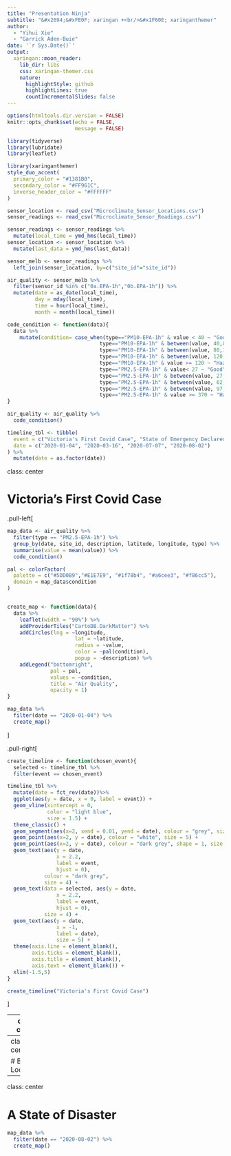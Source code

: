 ```yaml
---
title: "Presentation Ninja"
subtitle: "&#x2694;&#xFE0F; xaringan +<br/>&#x1F60E; xaringanthemer"  
author: 
  - "Yihui Xie"
  - "Garrick Aden-Buie"
date: '`r Sys.Date()`'
output:
  xaringan::moon_reader:
    lib_dir: libs
    css: xaringan-themer.css
    nature:
      highlightStyle: github
      highlightLines: true
      countIncrementalSlides: false
---
```


```r
options(htmltools.dir.version = FALSE)
knitr::opts_chunk$set(echo = FALSE,
                      message = FALSE)

library(tidyverse)
library(lubridate)
library(leaflet)
```

```r
library(xaringanthemer)
style_duo_accent(
  primary_color = "#1381B0",
  secondary_color = "#FF961C",
  inverse_header_color = "#FFFFFF"
)
```

```r
sensor_location <- read_csv("Microclimate_Sensor_Locations.csv")
sensor_readings <- read_csv("Microclimate_Sensor_Readings.csv")

sensor_readings <- sensor_readings %>% 
  mutate(local_time = ymd_hms(local_time))
sensor_location <- sensor_location %>% 
  mutate(last_data = ymd_hms(last_data))

sensor_melb <- sensor_readings %>% 
  left_join(sensor_location, by=c("site_id"="site_id"))

air_quality <- sensor_melb %>%
  filter(sensor_id %in% c("0a.EPA-1h","0b.EPA-1h")) %>%
  mutate(date = as_date(local_time),
         day = mday(local_time),
         time = hour(local_time),
         month = month(local_time))

code_condition <- function(data){
  data %>%
    mutate(condition= case_when(type=="PM10-EPA-1h" & value < 40 ~ "Good",
                              type=="PM10-EPA-1h" & between(value, 40,80) ~ "Moderate",
                              type=="PM10-EPA-1h" & between(value, 80,120) ~ "Poor",
                              type=="PM10-EPA-1h" & between(value, 120,240) ~ "Very Poor",
                              type=="PM10-EPA-1h" & value >= 120 ~ "Hazardous",
                              type=="PM2.5-EPA-1h" & value< 27 ~ "Good",
                              type=="PM2.5-EPA-1h" & between(value, 27,62) ~ "Moderate",
                              type=="PM2.5-EPA-1h" & between(value, 62,97) ~ "Poor",
                              type=="PM2.5-EPA-1h" & between(value, 97,370) ~ "Very Poor",
                              type=="PM2.5-EPA-1h" & value >= 370 ~ "Hazardous"))
}

air_quality <- air_quality %>%
  code_condition()

timeline_tbl <- tibble(
  event = c("Victoria's First Covid Case", "State of Emergency Declared", "Lockdown Reinstated", "State of Disaster Declared"),
  date = c("2020-01-04", "2020-03-16", "2020-07-07", "2020-08-02")
) %>%
  mutate(date = as.factor(date))
```
class: center

# Victoria's First Covid Case
.pull-left[
```r
map_data <- air_quality %>%
  filter(type == "PM2.5-EPA-1h") %>%
  group_by(date, site_id, description, latitude, longitude, type) %>%
  summarise(value = mean(value)) %>%
  code_condition()

pal <- colorFactor(
  palette = c("#5DD0B9","#E1E7E9", "#1f78b4", "#a6cee3", "#f86cc5"),
  domain = map_data$condition
)


create_map <- function(data){
  data %>%
    leaflet(width = "90%") %>%
    addProviderTiles("CartoDB.DarkMatter") %>%
    addCircles(lng = ~longitude,
                      lat = ~latitude,
                      radius = ~value,
                      color = ~pal(condition),
                      popup = ~description) %>%
    addLegend("bottomright",
              pal = pal, 
              values = ~condition,
              title = "Air Quality",
              opacity = 1)
}

map_data %>%
  filter(date == "2020-01-04") %>%
  create_map()
```
]

.pull-right[
```r
create_timeline <- function(chosen_event){
  selected <- timeline_tbl %>%
  filter(event == chosen_event)

timeline_tbl %>%
  mutate(date = fct_rev(date))%>%
  ggplot(aes(y = date, x = 0, label = event)) +
  geom_vline(xintercept = 0,
             color = "light blue",
             size = 1.5) +
  theme_classic() +
  geom_segment(aes(x=2, xend = 0.01, yend = date), colour = "grey", size = 1) +
  geom_point(aes(x=2, y = date), colour = "white", size = 5) +
  geom_point(aes(x=2, y = date), colour = "dark grey", shape = 1, size = 5) +
  geom_text(aes(y = date, 
                x = 2.2, 
                label = event,
                hjust = 0),
            colour = "dark grey",
            size = 4) +
  geom_text(data = selected, aes(y = date, 
                x = 2.2, 
                label = event,
                hjust = 0),
            size = 4) +
  geom_text(aes(y = date,
                x = -1,
                label = date),
                size = 5) +
  theme(axis.line = element_blank(),
        axis.ticks = element_blank(),
        axis.title = element_blank(),
        axis.text = element_blank()) +
  xlim(-1.5,5)
}

create_timeline("Victoria's First Covid Case")
```
]

---
class: center

# A State of Emergency
```r
map_data %>%
  filter(date == "2020-03-16") %>%
  create_map()
```

---
class: center

# Back to Lockdown
```r
map_data %>%
  filter(date == "2020-07-07") %>%
  create_map()
```

---
class: center

# A State of Disaster
```r
map_data %>%
  filter(date == "2020-08-02") %>%
  create_map()
```

